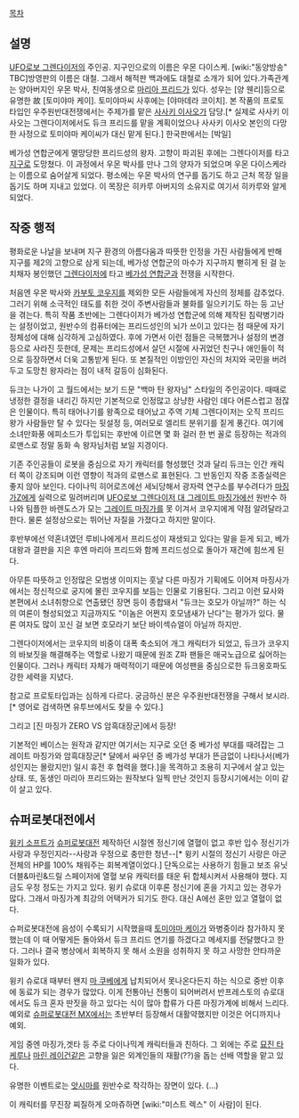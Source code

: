[[목차]] 

== 설명 == 
[[UFO로보 그렌다이저]]의 주인공. 지구인으로의 이름은 우몬 다이스케. [wiki:"동양방송" TBC]방영판의 이름은 대철. 그래서 해적판 백과에도 대철로 소개가 되어 있다.가족관계는 양아버지인 우몬 박사, 친여동생으로 [[마리아 프리드]]가 있다. 성우는 [양 웬리]등으로 유명한 故 [토미야마 케이]. 토미야마씨 사후에는 [야마데라 코이치]. 본 작품의 프로토타입인 우주원반대전쟁에서는 주제가를 맡은 [[사사키 이사오]]가 담당.[* 실제로 사사키 이사오는 그렌다이저에서도 듀크 프리드를 맡을 계획이었으나 사사키 이사오 본인의 다망한 사정으로 토미야마 케이씨가 대신 맡게 된다.] 한국판에서는 [박일]

베가성 연합군에게 멸망당한 프리드성의 왕자. 고향이 파괴된 후에는 그렌다이저를 타고 [[지구]]로 도망쳤다. 이 과정에서 우몬 박사를 만나 그의 양자가 되었으며 우몬 다이스케라는 이름으로 숨어살게 되었다. 평소에는 우몬 박사의 연구를 돕기도 하고 근처 목장 일을 돕기도 하며 지내고 있었다. 이 목장은 히카루 아버지의 소유지로 여기서 히카루와 알게 되었다.

== 작중 행적 == 
평화로운 나날을 보내며 지구 환경의 아름다움과 따뜻한 인정을 가진 사람들에게 반해 지구를 제2의 고향으로 삼게 되는데, 베가성 연합군의 마수가 지구까지 뻗히게 된 걸 눈치채자 봉인했던 [[그렌다이저]]에 타고 [[베가성 연합군]]과 전쟁을 시작한다.

처음엔 우몬 박사와 [[카부토 코우지]]를 제외한 모든 사람들에게 자신의 정체를 감추었다. 그러기 위해 소극적인 태도를 취한 것이 주변사람들과 불화를 일으키기도 하는 등 고난을 겪는다. 특히 작품 초반에는 그렌다이저가 베가성 연합군에 의해 제작된 침략병기라는 설정이었고, 원반수의 컴퓨터에는 프리드성인의 뇌가 쓰이고 있다는 점 때문에 자기 정체성에 대해 심각하게 고심하였다.
후에 가면서 이런 점들은 극복했거나 설정의 변경 등으로 사라진 듯한데, 문제는 프리드성에서 살던 시절에 사귀었던 친구나 애인들이 적으로 등장하면서 더욱 고통받게 된다. 또 본질적인 이방인인 자신의 처지와 국민을 버려두고 도망친 왕자라는 점이 내적 갈등이 심화된다.

듀크는 나가이 고 월드에서는 보기 드문 "백마 탄 왕자님" 스타일의 주인공이다. 때때로 냉정한 결정을 내리긴 하지만 기본적으로 인정많고 상냥한 사람인 데다 어른스럽고 점잖은 인물이다. 특히 태어나기를 왕족으로 태어났고 주역 기체 그렌다이저는 오직 프리드왕가 사람들만 탈 수 있다는 뒷설정 등, 여러모로 엘리트 분위기를 짙게 풍긴다. 여기에 소녀만화풍 에피소드가 투입되는 후반에 이르면 몇 화 걸러 한 번 꼴로 등장하는 적과의 로맨스로 정말 동화 속 왕자님처럼 보일 지경이다.

기존 주인공들이 로봇을 중심으로 자기 캐릭터를 형성했던 것과 달리 듀크는 인간 캐릭터 쪽이 강조되며 이런 영향이 적과의 로맨스로 표현된다. 그 반동인지 작중 조종실력은 좋지 않아 보인다. 다이나믹 히어로즈에선 세뇌당해서 광자력 연구소를 부수려다가 [[마징가Z]]에게 실력으로 밀려버리며 [[UFO로보 그렌다이저 대 그레이트 마징가]]에선 원반수 하나와 팀플한 바렌도스가 모는 [[그레이트 마징가]]를 못 이겨서 코우지에게 약점 알려달라고 한다. 물론 설정상으로는 뛰어난 자질을 가졌다고 하지만 말이다.

후반부에선 약혼녀였던 루비나에게서 프리드성이 재생되고 있다는 말을 듣게 되고, 베가 대왕과 결판을 지은 후엔 마리아 프리드와 함께 프리드성으로 돌아가 재건에 힘쓰게 된다.

아무튼 따뜻하고 인정많은 모범생 이미지는 훗날 다른 마징가 기획에도 이어져 마징사가에서는 정신적으로 궁지에 몰린 코우지를 보듬는 인물로 기용된다. 그리고 이런 묘사와 본편에서 소녀취향으로 연출됐던 장면 등이 종합돼서 "듀크는 호모가 아닐까?" 하는 식의 여론이 형성되었고 지금까지도 "이놈은 어쩐지 호모냄새가 난다"는 평가가 있다. 물론 여자도 많이 꼬신 걸 보면 호모라기 보단 바이섹슈얼이 아닐까 하지만.

그렌다이저에서는 코우지의 비중이 대폭 축소되어 개그 캐릭터가 되었고, 듀크가 코우지의 바보짓을 해결해주는 역할로 나왔기 때문에 원조 Z파 팬들은 매국노급으로 싫어하는 인물이다. 그러나 캐릭터 자체가 매력적이기 때문에 여성팬을 중심으로한 듀크옹호파도 강한 세력을 지녔다.

참고로 프로토타입과는 심하게 다르다. 궁금하신 분은 우주원반대전쟁을 구해서 보시라.[* 영어로 검색하면 유투브에서도 찾을 수 있다.]

그리고 [진 마징가 ZERO VS 암흑대장군]에서 등장!

기본적인 베이스는 원작과 같지만 여기서는 지구로 오던 중 베가성 부대를 때려잡는 그레이트 마징가와 암흑대장군[* 달에서 싸우던 중 베가성 부대가 뜬금없이 나타나서(베가성인지는 몰랐지만) 일시 휴전 후 협력을 했다.]을 목격하고 조용히 지구에서 살고 있는 상태. 또, 동생인 마리아 프리드와는 원작보다 일찍 만난 것인지 등장시기에서는 이미 같이 살고 있다.  

== 슈퍼로봇대전에서 ==
[[윙키 소프트]]가 [[슈퍼로봇대전]] 제작하던 시절엔 정신기에 열혈이 없고 후반 입수 정신기가 사랑과 우정인지라--사랑과 우정으로 충만한 청년--[* 윙키 시절의 정신기 사랑은 아군 전체의 HP를 100% 채워주는 회복계열이었다.] 단독으로는 사용하기 힘들고 보조 유닛 더블&마린&드릴 스페이저에 열혈 보유 캐릭터를 태운 뒤 합체시켜서 사용해야 했다. 지금도 우정 정도는 가지고 있다. 윙키 슈로대 이후론 정신기에 혼을 가지고 있는 경우가 많다. 그래서 마징가계 최강의 어택커가 되기도 한다. 대신 A에선 혼만 있고 열혈이 없다. 

슈퍼로봇대전에 음성이 수록되기 시작했을때 [[토미야마 케이]]가 와병중이라 참가하지 못 했는데 이 때 어떻게든 돌아와서 듀크 프리드 연기를 하겠다고 메세지를 전달했다고 한다. 그러나 결국 병상에서 회복하지 못 해서 소원을 성취하지 못 하고 사망한 안타까운 일화가 있다.

윙키 슈로대 때부터 왠지 [[마 쿠베]]에게 납치되어서 못나온다든지 하는 식으로 중반 이후에 동료가 되는 경우가 많았다. 이게 전통아닌 전통이 되어버려서 반프레스토의 슈로대에서도 듀크 혼자 딴짓을 하고 있다는 식이 많아 합류가 다른 마징가계에 비해서 느리다. 예외로 [[슈퍼로봇대전 MX]]에서는 초반부터 등장해서 대활약했지만 이것은 어디까지나 예외.

게임 중엔 마징가,겟타 등 주로 다이나믹계 캐릭터들과 친하다. 그 외에는 주로 [[묘진 타케루]]나 [[마린 레이건]]같은 고향을 잃은 외계인들의 재활(??)을 돕는 선배 역할을 맡고 있다.

유명한 이벤트로는 [[앗시마]]를 원반수로 착각하는 장면이 있다. (...)



이 캐릭터를 무진장 찌질하게 오마쥬하면 [wiki:"미스트 렉스" 이 사람]이 된다.
